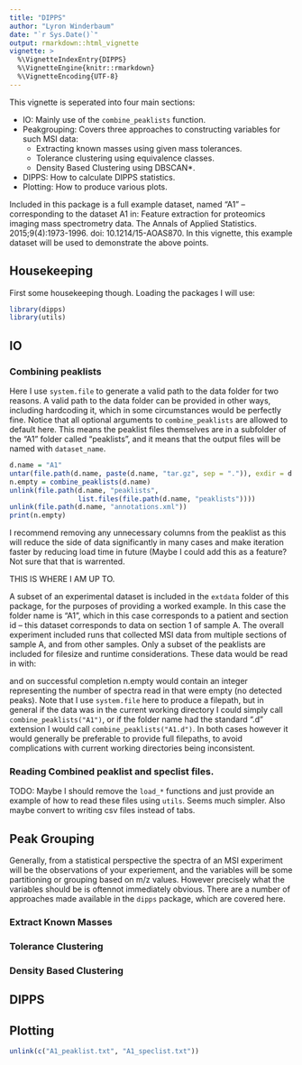 ```yaml
---
title: "DIPPS"
author: "Lyron Winderbaum"
date: "`r Sys.Date()`"
output: rmarkdown::html_vignette
vignette: >
  %\VignetteIndexEntry{DIPPS}
  %\VignetteEngine{knitr::rmarkdown}
  %\VignetteEncoding{UTF-8}
---
```


This vignette is seperated into four main sections:

* IO: Mainly use of the `combine_peaklists` function.
* Peakgrouping: Covers three approaches to constructing variables for such MSI 
  data:
    * Extracting known masses using given mass tolerances.
    * Tolerance clustering using equivalence classes.
    * Density Based Clustering using DBSCAN*.
* DIPPS: How to calculate DIPPS statistics.
* Plotting: How to produce various plots.

Included in this package is a full example dataset, named "A1" -- corresponding 
to the dataset A1 in: Feature extraction for proteomics imaging mass
spectrometry data. The Annals of Applied Statistics. 2015;9(4):1973-1996. doi: 
10.1214/15-AOAS870. In this vignette, this example dataset will be used to
demonstrate the above points.

## Housekeeping

First some housekeeping though. Loading the packages I will use:
```r
library(dipps)
library(utils)
``` 

## IO 

### Combining peaklists

Here I use `system.file` to generate a valid path to the data folder for two 
reasons. A valid path to the data folder can be provided in other ways, 
including hardcoding it, which in some circumstances would be perfectly fine.
Notice that all optional arguments to `combine_peaklists` are allowed to 
default here. This means the peaklist files themselves are in a subfolder of 
the "A1" folder called "peaklists", and it means that the output files will be 
named with `dataset_name`. 
```r
d.name = "A1"
untar(file.path(d.name, paste(d.name, "tar.gz", sep = ".")), exdir = d.name)
n.empty = combine_peaklists(d.name)
unlink(file.path(d.name, "peaklists", 
                 list.files(file.path(d.name, "peaklists"))))
unlink(file.path(d.name, "annotations.xml"))
print(n.empty)
```

I recommend removing any unnecessary columns from the peaklist as this will 
reduce the side of data significantly in many cases and make iteration faster 
by reducing load time in future (Maybe I could add this as a feature? Not sure 
that that is warrented.

THIS IS WHERE I AM UP TO.


A subset of an experimental 
dataset is included in the `extdata` folder of this package, for the purposes of 
providing a worked example. In this case the folder name is "A1", which in this 
case corresponds to a patient and section id -- this dataset corresponds to 
data on section 1 of sample A. The overall experiment included runs that 
collected MSI data from multiple sections of sample A, and from other samples.
Only a subset of the peaklists are included for filesize and runtime 
considerations. These data would be read in with:


and on successful completion n.empty would contain an integer representing the 
number of spectra read in that were empty (no detected peaks). Note that I use 
`system.file` here to produce a filepath, but in general if the data was in the 
current working directory I could simply call `combine_peaklists("A1")`, or if 
the folder name had the standard ".d" extension I would call 
`combine_peaklists("A1.d")`. In both cases however it would generally be 
preferable to provide full filepaths, to avoid complications with current 
working directories being inconsistent.

### Reading Combined peaklist and speclist files.

TODO: Maybe I should remove the `load_*` functions and just provide an example 
of how to read these files using `utils`. Seems much simpler. Also maybe convert 
to writing csv files instead of tabs.

## Peak Grouping

Generally, from a statistical perspective the spectra of an MSI experiment will 
be the observations of your experiement, and the variables will be some 
partitioning or grouping based on m/z values. However precisely what the 
variables should be is oftennot immediately obvious. There are a number of 
approaches made available in the `dipps` package, which are covered here.

### Extract Known Masses

### Tolerance Clustering

### Density Based Clustering

## DIPPS

## Plotting

```r
unlink(c("A1_peaklist.txt", "A1_speclist.txt"))
``` 


